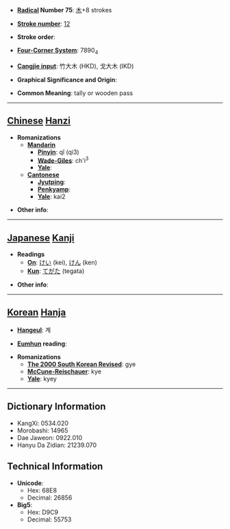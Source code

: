 * '''[[Wiktionary:Chinese radical index| Radical]] Number 75''': [[Wiktionary:Chinese radical index 木|木]]+8 strokes

* '''[[Wiktionary:Chinese total strokes index|Stroke number]]''': [[Wiktionary:Chinese total strokes index 12|12]]

* '''Stroke order''': 

* '''[[Wiktionary:Chinese four corner index|Four-Corner System]]''': 7890<sub>4</sub>

* '''[[Wiktionary:Chinese Cangjie index|Cangjie input]]''': 竹大木 (HKD), 戈大木 (IKD)

* '''Graphical Significance and Origin''': 

* '''Common Meaning''': tally or wooden pass

----

== [[Chinese]] [[Hanzi]] ==

* '''Romanizations'''
** '''[[Mandarin]]'''
*** '''[[Pinyin]]''': qǐ (qi3)
*** '''[[Wade-Giles]]''': ch'i<sup>3</sup>
*** '''[[Yale]]''': 
** '''[[Cantonese]]'''
*** '''[[Jyutping]]''':
*** '''[[Penkyamp]]''': 
*** '''[[Yale]]''': kai2

* '''Other info''': 

----

== [[Japanese]] [[Kanji]] ==

* '''Readings'''
** '''[[On]]''': [[けい]] (kei), [[けん]] (ken)
** '''[[Kun]]''': [[てがた]] (tegata)

* '''Other info''':  

----

== [[Korean]] [[Hanja]] ==

* '''[[Hangeul]]''': 계

* '''[[Eumhun]] reading''': 

* '''Romanizations'''
** '''[[The 2000 South Korean Revised Romanization|The 2000 South Korean Revised]]''': gye
** '''[[McCune-Reischauer]]''': kye
** '''[[Yale]]''': kyey

----

== Dictionary Information ==

* KangXi: 0534.020
* Morobashi: 14965
* Dae Jaweon: 0922.010
* Hanyu Da Zidian: 21239.070

== Technical Information ==

* '''Unicode''':
** Hex: 68E8
** Decimal: 26856
* '''Big5''':
** Hex: D9C9
** Decimal: 55753